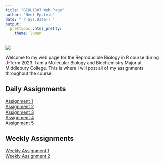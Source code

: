 ```yaml
---
title: "BIOL1007 Web Page"
author: "Neel Epstein"
date: "`r Sys.Date()`"
output:
  prettydoc::html_pretty:
    theme: lumen
---
```

![](Proctor.jpeg)

Welcome to my web page for the Reproducible Biology in R course during J-Term 2023. I am a Molecular Biology and Biochemistry Major at Middlebury College. This is where I will post all of my assignments throughout the course.

## Daily Assignments
[Assignment 1](Assignment_1.html)  
[Assignment 2](Assignment_2.html)  
[Assignment 3](Assignment_3.html)  
[Assignment 4](Assignment_4.html)  
[Assignment 5](Assignment_5.html)  

## Weekly Assignments
[Weekly Assignment 1](Weekly_Assignment_1.html)  
[Weekly Assignment 2](Weekly_Assignment_2.html)  

